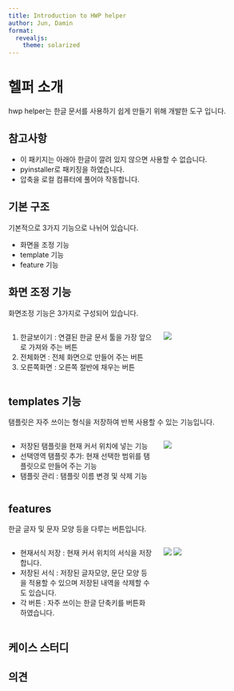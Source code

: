 ```yaml
---
title: Introduction to HWP helper
author: Jun, Damin
format: 
  revealjs:
    theme: solarized
---
```


# 헬퍼 소개

hwp helper는 한글 문서를 사용하기 쉽게 만들기 위해 개발한 도구 입니다.

## 참고사항 

- 이 패키지는 아래아 한글이 깔려 있지 않으면 사용할 수 없습니다.
- pyinstaller로 패키징을 하였습니다.
- 압축을 로컬 컴퓨터에 풀어야 작동합니다.

## 기본 구조

기본적으로 3가지 기능으로 나뉘어 있습니다.

- 화면을 조정 기능
- template 기능
- feature 기능

## 화면 조정 기능

화면조정 기능은 3가지로 구성되어 있습니다.

:::: {.columns}

::: {.column width="60%"}


1. 한글보이기 : 연결된 한글 문서 툴을 가장 앞으로 가져와 주는 버튼
2. 전체화면 : 전체 화면으로 만들어 주는 버튼
3. 오른쪽화면 : 오른쪽 절반에 채우는 버튼
:::

::: {.column width="40%"}
![](nav.png)
:::

::::

## templates 기능

탬플릿은 자주 쓰이는 형식을 저장하여 반복 사용할 수 있는 기능입니다.

:::: {.columns}

::: {.column width="60%"}
- 저장된 탬플릿을 현재 커서 위치에 넣는 기능
- 선택영역 탬플릿 추가: 현재 선택한 범위를 탬플릿으로 만들어 주는 기능
- 탬플릿 관리 : 탬플릿 이름 변경 및 삭제 기능
:::

:::{.column width="40%"}
![](templates.png)
:::

::::

## features

한글 글자 및 문자 모양 등을 다루는 버튼입니다.

:::: {.columns}

:::{.column width="60%"}
- 현재서식 저장 : 현재 커서 위치의 서식을 저장합니다. 
- 저장된 서식 : 저장된 글자모양, 문단 모양 등을 적용할 수 있으며 저장된 내역을 삭제할 수도 있습니다.
- 각 버튼 : 자주 쓰이는 한글 단축키를 버튼화 하였습니다.
:::

:::{.column width="40%"}
![](features.png)
![](shortcuts.png)
:::
::::

## 케이스 스터디


## 의견



